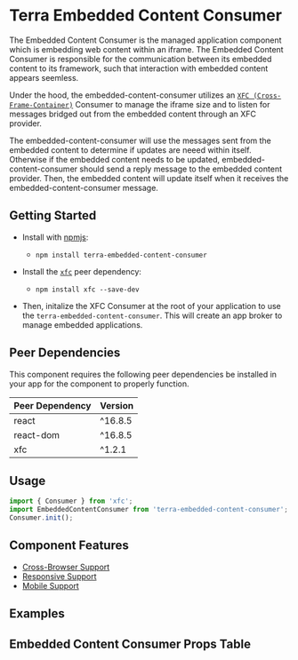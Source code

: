 


<Badge />

# Terra Embedded Content Consumer

The Embedded Content Consumer is the managed application component which is embedding web content within an iframe. The Embedded Content Consumer is responsible for the communication between its embedded content to its framework, such that interaction with embedded content appears seemless.

Under the hood, the embedded-content-consumer utilizes an [`XFC (Cross-Frame-Container)`](https://www.npmjs.com/package/xfc) Consumer to manage the iframe size and to listen for messages bridged out from the embedded content through an XFC provider.

The embedded-content-consumer will use the messages sent from the embedded content to determine if updates are neeed within itself. Otherwise if the embedded content needs to be updated, embedded-content-consumer should send a reply message to the embedded content provider. Then, the embedded content will update itself when it receives the embedded-content-consumer message.

## Getting Started

- Install with [npmjs](https://www.npmjs.com):
  - `npm install terra-embedded-content-consumer`

- Install the [`xfc`](https://www.npmjs.com/package/xfc) peer dependency:
  - `npm install xfc --save-dev`

- Then, initalize the XFC Consumer at the root of your application to use the `terra-embedded-content-consumer`. This will create an app broker to manage embedded applications.

<!-- AUTO-GENERATED-CONTENT:START Peer Dependencies -->
## Peer Dependencies

This component requires the following peer dependencies be installed in your app for the component to properly function.

| Peer Dependency | Version |
|-|-|
| react | ^16.8.5 |
| react-dom | ^16.8.5 |
| xfc | ^1.2.1 |

<!-- AUTO-GENERATED-CONTENT:END -->

## Usage

```jsx
import { Consumer } from 'xfc';
import EmbeddedContentConsumer from 'terra-embedded-content-consumer';
Consumer.init();
```

## Component Features
* [Cross-Browser Support](https://engineering.cerner.com/terra-ui/about/terra-ui/component-standards#cross-browser-support)
* [Responsive Support](https://engineering.cerner.com/terra-ui/about/terra-ui/component-standards#responsive-support)
* [Mobile Support](https://engineering.cerner.com/terra-ui/about/terra-ui/component-standards#mobile-support)

## Examples
<BasicConsumer title='Basic Embedded Content Consumer' />
<DataStatusConsumer title='Embedded Content Consumer Lifecycle Statuses' />
<CustomEventConsumer title='Embedded Content Consumer that Listens for a Custom Event' />
<CustomEventsConsumer title='Embedded Content Consumer with Seamless Communication' />

## Embedded Content Consumer Props Table 
<EmbeddedContentConsumerPropsTable />
